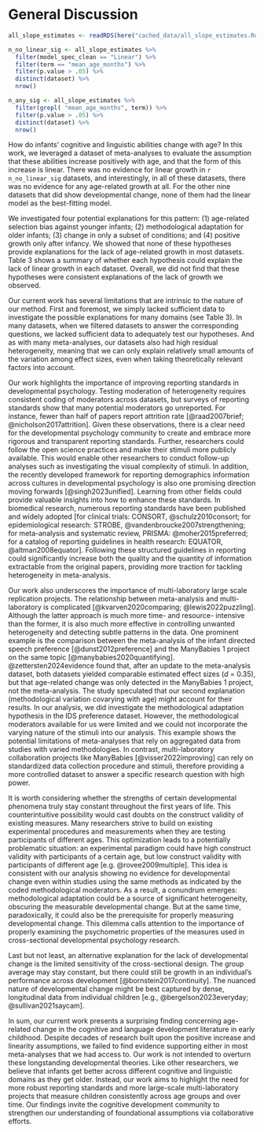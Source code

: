 
# General Discussion 

```r
all_slope_estimates <- readRDS(here("cached_data/all_slope_estimates.Rds"))

n_no_linear_sig <- all_slope_estimates %>% 
  filter(model_spec_clean == "Linear") %>% 
  filter(term == "mean_age_months") %>% 
  filter(p.value > .05) %>% 
  distinct(dataset) %>% 
  nrow()

n_any_sig <- all_slope_estimates %>% 
  filter(grepl( "mean_age_months", term)) %>% 
  filter(p.value > .05) %>% 
  distinct(dataset) %>% 
  nrow()

```


How do infants’ cognitive and linguistic abilities change with age? In this work, we leveraged a dataset of meta-analyses to evaluate the assumption that these abilities increase positively with age, and that the form of this increase is linear. There was no evidence for linear growth in `r n_no_linear_sig` datasets, and interestingly, in all of these datasets, there was no evidence for any age-related growth at all. For the other nine datasets that did show developmental change, none of them had the linear model as the best-fitting model.

We investigated four potential explanations for this pattern:  (1) age-related selection bias against younger infants; (2) methodological adaptation for older infants; (3) change in only a subset of conditions; and (4) positive growth only after infancy. We showed that none of these hypotheses provide explanations for the lack of age-related growth in most datasets. Table 3 shows a summary of whether each hypothesis could explain the lack of linear growth in each dataset. Overall, we did not find that these hypotheses were consistent explanations of the lack of growth we observed.

<!-- Our current work has several strengths. By leveraging a large dataset of meta-analyses, we were able to conduct a comprehensive investigation of developmentals trend in cognitive and linguistic development across a wide range of domains. This broad, data-driven approach allows us to identify potential common patterns that might be missed in smaller studies. It also reveals that the linear form is not the best functional form to describe the developmental trajectories in datasets that showed a significant age related change. Furthermore, our investigation of the four hypotheses provides a thorough exploration of potential factors influencing the lack of developmental trend we observed. These analyses ensure that our conclusions are well-supported by the data.  -->

Our current work has several limitations that are intrinsic to the nature of our method. First and foremost, we simply lacked sufficient data to investigate the possible explanations for many domains (see Table 3). In many datasets, when we filtered datasets to answer the corresponding questions, we lacked sufficient data to adequately test our hypotheses. And as with many meta-analyses, our datasets also had high residual heterogeneity, meaning that we can only explain relatively small amounts of the variation among effect sizes, even when taking theoretically relevant factors into account.

Our work highlights the importance of improving reporting standards in developmental psychology. Testing moderation of heterogeneity requires consistent coding of moderators across datasets, but surveys of reporting standards show that many potential moderators go unreported. For instance, fewer than half of papers report attrition rate [@raad2007brief; @nicholson2017attrition]. Given these observations, there is a clear need for the developmental psychology community to create and embrace more rigorous and transparent reporting standards. Further, researchers could follow the open science practices and make their stimuli more publicly available. This would enable other researchers to conduct follow-up analyses such as investigating the visual complexity of stimuli. In addition, the recently developed framework for reporting demographics information across cultures in developmental psychology is also one promising direction moving forwards [@singh2023unified]. Learning from other fields could provide valuable insights into how to enhance these standards. In biomedical research, numerous reporting standards have been published and widely adopted [for clinical trials: CONSORT, @schulz2010consort; for epidemiological research: STROBE, @vandenbroucke2007strengthening; for meta-analysis and systematic review, PRISMA: @moher2015preferred; for a catalog of reporting guidelines in health research: EQUATOR, @altman2008equator]. Following these structured guidelines in reporting could significantly increase both the quality and the quantity of information extractable from the original papers, providing more traction for tackling heterogeneity in meta-analysis.

Our work also underscores the importance of multi-laboratory large scale replication projects. The relationship between meta-analysis and multi-laboratory is complicated [@kvarven2020comparing; @lewis2022puzzling]. Although the latter approach is much more time- and resource- intensive than the former, it is also much more effective in controlling unwanted heterogeneity and detecting subtle patterns in the data. One prominent example is the comparison between the meta-analysis of the infant directed speech preference [@dunst2012preference] and the ManyBabies 1 project on the same topic [@manybabies2020quantifying]. @zettersten2024evidence found that, after an update to the meta-analysis dataset, both datasets yielded comparable estimated effect sizes (*d* = 0.35), but that age-related change was only detected in the ManyBabies 1 project, not the meta-analysis. The study speculated that our second explanation (methodological variation covarying with age) might account for their results. In our analysis, we did investigate the methodological adaptation hypothesis in the IDS preference dataset. However, the methodological moderators available for us were limited and we could not incorporate the varying nature of the stimuli into our analysis. This example shows the potential limitations of meta-analyses that rely on aggregated data from studies with varied methodologies. In contrast, multi-laboratory collaboration projects like ManyBabies [@visser2022improving] can rely on standardized data collection procedure and stimuli, therefore providing a more controlled dataset to answer a specific research question with high power. 


It is worth considering whether the strengths of certain developmental phenomena truly stay constant throughout the first years of life. This counterintuitive possibility would cast doubts on the construct validity of existing measures. Many researchers strive to build on existing experimental procedures and measurements when they are testing participants of different ages. This optimization leads to a potentially problematic situation: an experimental paradigm could have high construct validity with participants of a certain age, but low construct validity with participants of different age [e.g. @rovee2009multiple]. This idea is consistent with our analysis showing no evidence for developmental change even within studies using the same methods as indicated by the coded methodological moderators. As a result, a conundrum emerges: methodological adaptation could be a source of significant heterogeneity, obscuring the measurable developmental change. But at the same time, paradoxically, it could also be the prerequisite for properly measuring developmental change. This dilemma calls attention to the importance of properly examining the psychometric properties of the measures used in cross-sectional developmental psychology research.

Last but not least, an alternative explanation for the lack of developmental change is the limited sensitivity of the cross-sectional design. The group average may stay constant, but there could still be growth in an individual's performance across development [@bornstein2017continuity]. The nuanced nature of developmental change might be best captured by dense, longitudinal data from individual children [e.g., @bergelson2023everyday; @sullivan2021saycam]. 

In sum, our current work presents a surprising finding concerning age-related change in the cognitive and language development literature in early childhood. Despite decades of research built upon the positive increase and linearity assumptions, we failed to find evidence supporting either in most meta-analyses that we had access to. Our work is not intended to overturn these longstanding developmental theories. Like other researchers, we believe that infants get better across different cognitive and linguistic domains as they get older. Instead, our work aims to highlight the need for more robust reporting standards and more large-scale multi-laboratory projects that measure children consistently across age groups and over time. Our findings invite the cognitive development community to strengthen our understanding of foundational assumptions via collaborative efforts.

